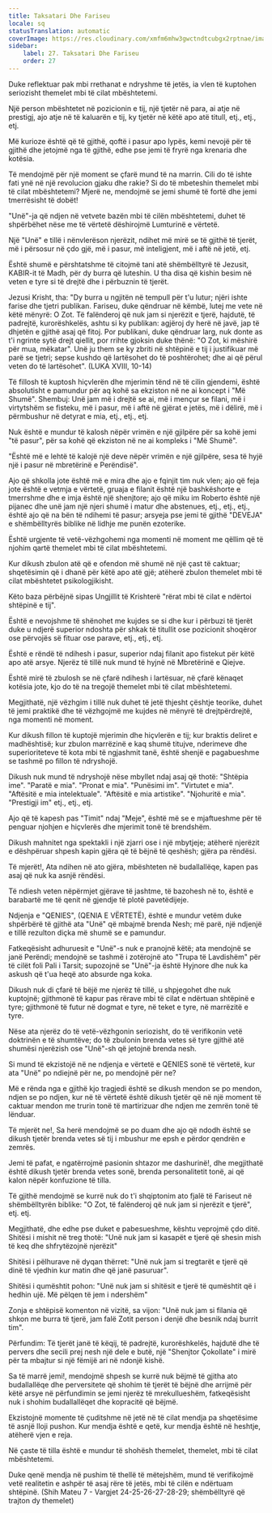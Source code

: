 ```yaml
---
title: Taksatari Dhe Fariseu
locale: sq
statusTranslation: automatic
coverImage: https://res.cloudinary.com/xmfm6mhw3gwctndtcubgx2rptnae/image/upload/v1740468922/small_cover_tratado_de_psicologia_revolucionaria_a4c0dca4e0.webp
sidebar:
    label: 27. Taksatari Dhe Fariseu
    order: 27
---
```

Duke reflektuar pak mbi rrethanat e ndryshme të jetës, ia vlen të kuptohen seriozisht themelet mbi të cilat mbështetemi.

Një person mbështetet në pozicionin e tij, një tjetër në para, ai atje në prestigj, ajo atje në të kaluarën e tij, ky tjetër në këtë apo atë titull, etj., etj., etj.

Më kurioze është që të gjithë, qoftë i pasur apo lypës, kemi nevojë për të gjithë dhe jetojmë nga të gjithë, edhe pse jemi të fryrë nga krenaria dhe kotësia.

Të mendojmë për një moment se çfarë mund të na marrin. Cili do të ishte fati ynë në një revolucion gjaku dhe rakie? Si do të mbeteshin themelet mbi të cilat mbështetemi? Mjerë ne, mendojmë se jemi shumë të fortë dhe jemi tmerrësisht të dobët!

"Unë"-ja që ndjen në vetvete bazën mbi të cilën mbështetemi, duhet të shpërbëhet nëse me të vërtetë dëshirojmë Lumturinë e vërtetë.

Një "Unë" e tillë i nënvlerëson njerëzit, ndihet më mirë se të gjithë të tjerët, më i përsosur në çdo gjë, më i pasur, më inteligjent, më i aftë në jetë, etj.

Është shumë e përshtatshme të citojmë tani atë shëmbëlltyrë të Jezusit, KABIR-it të Madh, për dy burra që luteshin. U tha disa që kishin besim në veten e tyre si të drejtë dhe i përbuznin të tjerët.

Jezusi Krisht, tha: "Dy burra u ngjitën në tempull për t'u lutur; njëri ishte farise dhe tjetri publikan. Fariseu, duke qëndruar në këmbë, lutej me vete në këtë mënyrë: O Zot. Të falënderoj që nuk jam si njerëzit e tjerë, hajdutë, të padrejtë, kurorëshkelës, ashtu si ky publikan: agjëroj dy herë në javë, jap të dhjetën e gjithë asaj që fitoj. Por publikani, duke qëndruar larg, nuk donte as t'i ngrinte sytë drejt qiellit, por rrihte gjoksin duke thënë: "O Zot, ki mëshirë për mua, mëkatar". Unë ju them se ky zbriti në shtëpinë e tij i justifikuar më parë se tjetri; sepse kushdo që lartësohet do të poshtërohet; dhe ai që përul veten do të lartësohet". (LUKA XVIII, 10-14)

Të fillosh të kuptosh hiçvlerën dhe mjerimin tënd në të cilin gjendemi, është absolutisht e pamundur për aq kohë sa ekziston në ne ai koncept i "Më Shumë". Shembuj: Unë jam më i drejtë se ai, më i mençur se filani, më i virtytshëm se fisteku, më i pasur, më i aftë në gjërat e jetës, më i dëlirë, më i përmbushur në detyrat e mia, etj., etj., etj.

Nuk është e mundur të kalosh nëpër vrimën e një gjilpëre për sa kohë jemi "të pasur", për sa kohë që ekziston në ne ai kompleks i "Më Shumë".

"Është më e lehtë të kalojë një deve nëpër vrimën e një gjilpëre, sesa të hyjë një i pasur në mbretërinë e Perëndisë".

Ajo që shkolla jote është më e mira dhe ajo e fqinjit tim nuk vlen; ajo që feja jote është e vetmja e vërtetë, gruaja e filanit është një bashkëshorte e tmerrshme dhe e imja është një shenjtore; ajo që miku im Roberto është një pijanec dhe unë jam një njeri shumë i matur dhe abstenues, etj., etj., etj., është ajo që na bën të ndihemi të pasur; arsyeja pse jemi të gjithë "DEVEJA" e shëmbëlltyrës biblike në lidhje me punën ezoterike.

Është urgjente të vetë-vëzhgohemi nga momenti në moment me qëllim që të njohim qartë themelet mbi të cilat mbështetemi.

Kur dikush zbulon atë që e ofendon më shumë në një çast të caktuar; shqetësimin që i dhanë për këtë apo atë gjë; atëherë zbulon themelet mbi të cilat mbështetet psikologjikisht.

Këto baza përbëjnë sipas Ungjillit të Krishterë "rërat mbi të cilat e ndërtoi shtëpinë e tij".

Është e nevojshme të shënohet me kujdes se si dhe kur i përbuzi të tjerët duke u ndjerë superior ndoshta për shkak të titullit ose pozicionit shoqëror ose përvojës së fituar ose parave, etj., etj., etj.

Është e rëndë të ndihesh i pasur, superior ndaj filanit apo fistekut për këtë apo atë arsye. Njerëz të tillë nuk mund të hyjnë në Mbretërinë e Qiejve.

Është mirë të zbulosh se në çfarë ndihesh i lartësuar, në çfarë kënaqet kotësia jote, kjo do të na tregojë themelet mbi të cilat mbështetemi.

Megjithatë, një vëzhgim i tillë nuk duhet të jetë thjesht çështje teorike, duhet të jemi praktikë dhe të vëzhgojmë me kujdes në mënyrë të drejtpërdrejtë, nga momenti në moment.

Kur dikush fillon të kuptojë mjerimin dhe hiçvlerën e tij; kur braktis deliret e madhështisë; kur zbulon marrëzinë e kaq shumë titujve, nderimeve dhe superioriteteve të kota mbi të ngjashmit tanë, është shenjë e pagabueshme se tashmë po fillon të ndryshojë.

Dikush nuk mund të ndryshojë nëse mbyllet ndaj asaj që thotë: "Shtëpia ime". "Paratë e mia". "Pronat e mia". "Punësimi im". "Virtutet e mia". "Aftësitë e mia intelektuale". "Aftësitë e mia artistike". "Njohuritë e mia". "Prestigji im" etj., etj., etj.

Ajo që të kapesh pas "Timit" ndaj "Meje", është më se e mjaftueshme për të penguar njohjen e hiçvlerës dhe mjerimit tonë të brendshëm.

Dikush mahnitet nga spektakli i një zjarri ose i një mbytjeje; atëherë njerëzit e dëshpëruar shpesh kapin gjëra që të bëjnë të qeshësh; gjëra pa rëndësi.

Të mjerët!, Ata ndihen në ato gjëra, mbështeten në budallallëqe, kapen pas asaj që nuk ka asnjë rëndësi.

Të ndiesh veten nëpërmjet gjërave të jashtme, të bazohesh në to, është e barabartë me të qenit në gjendje të plotë pavetëdijeje.

Ndjenja e "QENIES", (QENIA E VËRTETË), është e mundur vetëm duke shpërbërë të gjithë ata "Unë" që mbajmë brenda Nesh; më parë, një ndjenjë e tillë rezulton diçka më shumë se e pamundur.

Fatkeqësisht adhuruesit e "Unë"-s nuk e pranojnë këtë; ata mendojnë se janë Perëndi; mendojnë se tashmë i zotërojnë ato "Trupa të Lavdishëm" për të cilët foli Pali i Tarsit; supozojnë se "Unë"-ja është Hyjnore dhe nuk ka askush që t'ua heqë ato absurde nga koka.

Dikush nuk di çfarë të bëjë me njerëz të tillë, u shpjegohet dhe nuk kuptojnë; gjithmonë të kapur pas rërave mbi të cilat e ndërtuan shtëpinë e tyre; gjithmonë të futur në dogmat e tyre, në teket e tyre, në marrëzitë e tyre.

Nëse ata njerëz do të vetë-vëzhgonin seriozisht, do të verifikonin vetë doktrinën e të shumtëve; do të zbulonin brenda vetes së tyre gjithë atë shumësi njerëzish ose "Unë"-sh që jetojnë brenda nesh.

Si mund të ekzistojë në ne ndjenja e vërtetë e QENIES sonë të vërtetë, kur ata "Unë" po ndiejnë për ne, po mendojnë për ne?

Më e rënda nga e gjithë kjo tragjedi është se dikush mendon se po mendon, ndjen se po ndjen, kur në të vërtetë është dikush tjetër që në një moment të caktuar mendon me trurin tonë të martirizuar dhe ndjen me zemrën tonë të lënduar.

Të mjerët ne!, Sa herë mendojmë se po duam dhe ajo që ndodh është se dikush tjetër brenda vetes së tij i mbushur me epsh e përdor qendrën e zemrës.

Jemi të pafat, e ngatërrojmë pasionin shtazor me dashurinë!, dhe megjithatë është dikush tjetër brenda vetes sonë, brenda personalitetit tonë, ai që kalon nëpër konfuzione të tilla.

Të gjithë mendojmë se kurrë nuk do t'i shqiptonim ato fjalë të Fariseut në shëmbëlltyrën biblike: "O Zot, të falënderoj që nuk jam si njerëzit e tjerë", etj. etj.

Megjithatë, dhe edhe pse duket e pabesueshme, kështu veprojmë çdo ditë. Shitësi i mishit në treg thotë: "Unë nuk jam si kasapët e tjerë që shesin mish të keq dhe shfrytëzojnë njerëzit"

Shitësi i pëlhurave në dyqan thërret: "Unë nuk jam si tregtarët e tjerë që dinë të vjedhin kur matin dhe që janë pasuruar".

Shitësi i qumështit pohon: "Unë nuk jam si shitësit e tjerë të qumështit që i hedhin ujë. Më pëlqen të jem i ndershëm"

Zonja e shtëpisë komenton në vizitë, sa vijon: "Unë nuk jam si filania që shkon me burra të tjerë, jam falë Zotit person i denjë dhe besnik ndaj burrit tim".

Përfundim: Të tjerët janë të këqij, të padrejtë, kurorëshkelës, hajdutë dhe të pervers dhe secili prej nesh një dele e butë, një "Shenjtor Çokollate" i mirë për ta mbajtur si një fëmijë ari në ndonjë kishë.

Sa të marrë jemi!, mendojmë shpesh se kurrë nuk bëjmë të gjitha ato budallallëqe dhe perversitete që shohim të tjerët të bëjnë dhe arrijmë për këtë arsye në përfundimin se jemi njerëz të mrekullueshëm, fatkeqësisht nuk i shohim budallallëqet dhe kopracitë që bëjmë.

Ekzistojnë momente të çuditshme në jetë në të cilat mendja pa shqetësime të asnjë lloji pushon. Kur mendja është e qetë, kur mendja është në heshtje, atëherë vjen e reja.

Në çaste të tilla është e mundur të shohësh themelet, themelet, mbi të cilat mbështetemi.

Duke qenë mendja në pushim të thellë të mëtejshëm, mund të verifikojmë vetë realitetin e ashpër të asaj rëre të jetës, mbi të cilën e ndërtuam shtëpinë. (Shih Mateu 7 - Vargjet 24-25-26-27-28-29; shëmbëlltyrë që trajton dy themelet)

